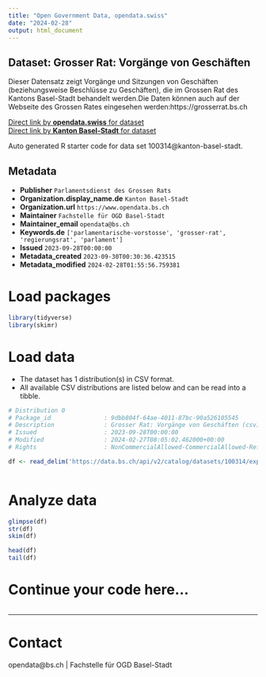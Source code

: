 ```yaml
---
title: "Open Government Data, opendata.swiss"
date: "2024-02-28"
output: html_document
---
```


## Dataset: Grosser Rat: Vorgänge von Geschäften

Dieser Datensatz zeigt Vorgänge und Sitzungen von Geschäften (beziehungsweise Beschlüsse zu Geschäften), die im Grossen Rat des Kantons Basel-Stadt behandelt werden.Die Daten können auch auf der Webseite des Grossen Rates eingesehen werden:https://grosserrat.bs.ch

[Direct link by **opendata.swiss** for dataset](https://opendata.swiss/de/dataset/grosser-rat-vorgange-von-geschaften)<br>
[Direct link by **Kanton Basel-Stadt** for dataset](https://data.bs.ch/explore/dataset/100314/)

Auto generated R starter code for data set 100314@kanton-basel-stadt.

## Metadata

- **Publisher** `Parlamentsdienst des Grossen Rats`
- **Organization.display_name.de** `Kanton Basel-Stadt`
- **Organization.url** `https://www.opendata.bs.ch`
- **Maintainer** `Fachstelle für OGD Basel-Stadt`
- **Maintainer_email** `opendata@bs.ch`
- **Keywords.de** `['parlamentarische-vorstosse', 'grosser-rat', 'regierungsrat', 'parlament']`
- **Issued** `2023-09-28T00:00:00`
- **Metadata_created** `2023-09-30T00:30:36.423515`
- **Metadata_modified** `2024-02-28T01:55:56.759381`


# Load packages

```r

library(tidyverse)
library(skimr)

```

# Load data

-   The dataset has 1 distribution(s) in CSV format.
-   All available CSV distributions are listed below and can be read into a tibble.

```r

# Distribution 0
# Package_id               : 9dbb804f-64ae-4011-87bc-90a526105545
# Description              : Grosser Rat: Vorgänge von Geschäften (csv)
# Issued                   : 2023-09-28T00:00:00
# Modified                 : 2024-02-27T08:05:02.462000+00:00
# Rights                   : NonCommercialAllowed-CommercialAllowed-ReferenceRequired

df <- read_delim('https://data.bs.ch/api/v2/catalog/datasets/100314/exports/csv')



```

# Analyze data

```r

glimpse(df)
str(df)
skim(df)

head(df)
tail(df)

```

# Continue your code here...

```r

```

------------------------------------------------------------------------

# Contact

opendata@bs.ch | Fachstelle für OGD Basel-Stadt
